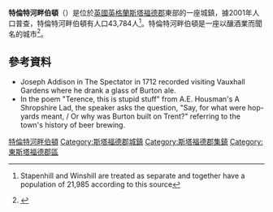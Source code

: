 {{Infobox UK place
|static_image_name = Town Hall - geograph.org.uk - 352398.jpg
|static_image_width = 240px
|static_image_caption = [[Burton_upon_Trent_Town_Hall|Burton upon Trent Town Hall]], built in 1894<ref name=ESBC>{{cite web|title=Contact us|url=http://www.eaststaffsbc.gov.uk/pages/contactus.aspx|work=East Staffordshire Borough Council website|publisher=East Staffordshire Borough Council|access-date=2012-03-29|archive-url=https://web.archive.org/web/20120322072658/http://www.eaststaffsbc.gov.uk/pages/contactus.aspx|archive-date=2012-03-22|url-status=dead}}</ref>
|country = England
|coordinates = {{coord|52|48|07|N|01|38|12|W|display=inline,title}}
|official_name= Burton upon Trent
|shire_district= [[East_Staffordshire|East Staffordshire]]
|shire_county=[[Staffordshire|Staffordshire]]
|region= West Midlands
|constituency_westminster= [[伯頓_(英國國會選區)|伯頓]]
|post_town= BURTON-ON-TRENT
|postcode_district = DE13-DE15
|postcode_area= DE
|dial_code= 01283
|os_grid_reference= SK245225
|population = 72,299
|population_ref = (2011 Census)
 }}
'''特倫特河畔伯頓'''（{{lang-en|Burton-upon-Trent}}）是位於[[英國|英國]][[英格蘭|英格蘭]][[斯塔福德郡|斯塔福德郡]]東部的一座城鎮，據2001年人口普查，特倫特河畔伯頓有人口43,784人<ref>{{cite web
|url=http://www.ons.gov.uk/ons/rel/census/census-2001-key-statistics/urban-areas-in-england-and-wales/urban-areas-in-england-and-wales-ks01-usual-resident-population.xls
|title=table KS01 (Key Statistics 2001) Usual resident population
|publisher=ONS
|accessdate=2012-03-13
|archive-date=2012-10-22
|archive-url=https://web.archive.org/web/20121022000531/http://www.ons.gov.uk/ons/rel/census/census-2001-key-statistics/urban-areas-in-england-and-wales/urban-areas-in-england-and-wales-ks01-usual-resident-population.xls
|dead-url=no
}}
Stapenhill and Winshill are treated as separate and together have a population of 21,985 according to this source</ref>。特倫特河畔伯頓是一座以釀酒業而聞名的城市<ref>{{Cite web |url=http://www.aboutbritain.com/towns/burton-upon-trent.asp |title=Burton upon Trent Tourist Information on AboutBritain.com<!-- Bot generated title --> |access-date=2015-01-16 |archive-date=2020-10-22 |archive-url=https://web.archive.org/web/20201022214124/http://www.aboutbritain.com/towns/burton-upon-trent.asp |dead-url=no }}</ref>。

==參考資料==
{{Reflist}}

* Joseph Addison in The Spectator in 1712 recorded visiting Vauxhall Gardens where he drank a glass of Burton ale.
* In the poem "Terence, this is stupid stuff" from A.E. Housman's A Shropshire Lad, the speaker asks the question, "Say, for what were hop-yards meant, / Or why was Burton built on Trent?" referring to the town's history of beer brewing.

{{UK-geo-stub}}
{{normdaten}}
{{DEFAULTSORT:Burton-upon-Trent}}
[[Category:特倫特河畔伯頓|]]
[[Category:斯塔福德郡城鎮|Category:斯塔福德郡城鎮]]
[[Category:斯塔福德郡集鎮|Category:斯塔福德郡集鎮]]
[[Category:東斯塔福德郡區|Category:東斯塔福德郡區]]